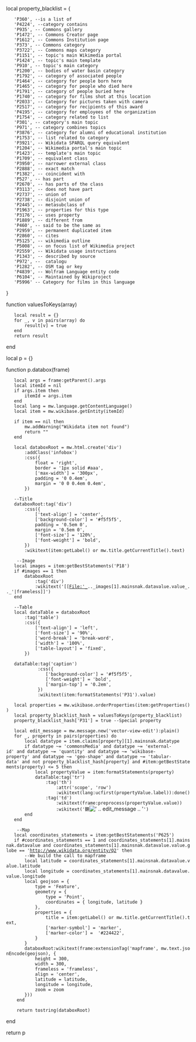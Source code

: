 local property_blacklist = {
    'P360', --is a list of
    'P4224', --category contains
    'P935', -- Commons gallery
    'P1472', -- Commons Creator page
    'P1612', -- Commons Institution page
    'P373', -- Commons category
    'P3722', -- Commons maps category
    'P1151', -- topic's main Wikimedia portal
    'P1424', -- topic's main template
    'P910', -- topic's main category
    'P1200', -- bodies of water basin category
    'P1792', -- category of associated people
    'P1464', -- category for people born here
    'P1465', -- category for people who died here
    'P1791', -- category of people buried here
    'P1740', -- category for films shot at this location
    'P2033', -- Category for pictures taken with camera
    'P2517', -- category for recipients of this award
    'P4195', -- category for employees of the organization
    'P1754', -- category related to list
    'P301', -- category's main topic
    'P971', -- category combines topics
    'P3876', -- category for alumni of educational institution
    'P1753', -- list related to category
    'P3921', -- Wikidata SPARQL query equivalent
    'P1204', -- Wikimedia portal's main topic
    'P1423', -- template's main topic
    'P1709', -- equivalent class
    'P3950', -- narrower external class
    'P2888', -- exact match
    'P1382', -- coincident with
    'P527', -- has part
    'P2670', -- has parts of the class
    'P3113', -- does not have part
    'P2737', -- union of
    'P2738', -- disjoint union of
    'P2445', -- metasubclass of
    'P1963', -- properties for this type
    'P3176', -- uses property
    'P1889', -- different from
    'P460', -- said to be the same as
    'P2959', -- permanent duplicated item
    'P2860', -- cites
    'P5125', -- wikimedia outline
    'P5008', -- on focus list of Wikimedia project
    'P2559', -- Wikidata usage instructions
    'P1343', -- described by source
    'P972', --  catalogu
    'P1282', -- OSM tag or key
    'P4839', -- Wolfram Language entity code
    'P6104', -- Maintained by Wikiproject
    'P5996' -- Category for films in this language
}

function valuesToKeys(array)
	local result = {}
	for _, v in pairs(array) do
		result[v] = true
	end
	return result
end

local p = {}

function p.databox(frame)
    local args = frame:getParent().args
    local itemId = nil
    if args.item then
        itemId = args.item
    end
    local lang = mw.language.getContentLanguage()
    local item = mw.wikibase.getEntity(itemId)
    
    if item == nil then
        mw.addWarning("Wikidata item not found")
        return ""
    end
    
    local databoxRoot = mw.html.create('div')
        :addClass('infobox')
        :css({
            float = 'right',
            border = '1px solid #aaa',
            ['max-width'] = '300px',
            padding = '0 0.4em',
            margin = '0 0 0.4em 0.4em',
        })

    --Title
    databoxRoot:tag('div')
        :css({
            ['text-align'] = 'center',
            ['background-color'] = '#f5f5f5',
            padding = '0.5em 0',
            margin = '0.5em 0',
            ['font-size'] = '120%',
            ['font-weight'] = 'bold',
        })
        :wikitext(item:getLabel() or mw.title.getCurrentTitle().text)

     --Image
    local images = item:getBestStatements('P18')
    if #images == 1 then
        databoxRoot
            :tag('div')
            :wikitext('[[File:'_.._images[1].mainsnak.datavalue.value_.._'|frameless]]')
    end

    --Table
    local dataTable = databoxRoot
        :tag('table')
        :css({
            ['text-align'] = 'left',
            ['font-size'] = '90%',
            ['word-break'] = 'break-word',
            ['width'] = '100%',
            ['table-layout'] = 'fixed',
        })
    
    dataTable:tag('caption')
             :css({
             	['background-color'] = '#f5f5f5',
             	['font-weight'] = 'bold',
             	['margin-top'] = '0.2em',
             })
    		 :wikitext(item:formatStatements('P31').value)
  
    local properties = mw.wikibase.orderProperties(item:getProperties())
    local property_blacklist_hash = valuesToKeys(property_blacklist)
    property_blacklist_hash['P31'] = true --Special property

	local edit_message = mw.message.new('vector-view-edit'):plain()
    for _, property in pairs(properties) do
        local datatype = item.claims[property][1].mainsnak.datatype
        if datatype ~= 'commonsMedia' and datatype ~= 'external-id' and datatype ~= 'quantity' and datatype ~= 'wikibase-property' and datatype ~= 'geo-shape' and datatype ~= 'tabular-data' and not property_blacklist_hash[property] and #item:getBestStatements(property) <= 5 then
            local propertyValue = item:formatStatements(property)
            dataTable:tag('tr')
                :tag('th')
                    :attr('scope', 'row')
                    :wikitext(lang:ucfirst(propertyValue.label)):done()
                :tag('td')
                    :wikitext(frame:preprocess(propertyValue.value))
                    :wikitext('聽[[File:OOjs_UI_icon_edit-ltr.svg|' .. edit_message .. ']]')
        end
    end
     
     --Map
    local coordinates_statements = item:getBestStatements('P625')
    if #coordinates_statements == 1 and coordinates_statements[1].mainsnak.datavalue and coordinates_statements[1].mainsnak.datavalue.value.globe == 'http://www.wikidata.org/entity/Q2' then
        --We build the call to mapframe
        local latitude = coordinates_statements[1].mainsnak.datavalue.value.latitude
        local longitude = coordinates_statements[1].mainsnak.datavalue.value.longitude
        local geojson = {
            type = 'Feature',
            geometry = {
                type = 'Point',
                coordinates = { longitude, latitude }
            },
            properties = {
                title = item:getLabel() or mw.title.getCurrentTitle().text,
                ['marker-symbol'] = 'marker',
                ['marker-color'] =  '#224422',
            }
        }
        databoxRoot:wikitext(frame:extensionTag('mapframe', mw.text.jsonEncode(geojson), {
            height = 300,
            width = 300,
            frameless = 'frameless',
            align = 'center',
            latitude = latitude,
            longitude = longitude,
            zoom = zoom
        }))
     end
     
     return tostring(databoxRoot)
end

return p